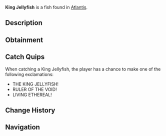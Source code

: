 {{FishInfobox
|image          = King Jellyfish.png
|rarity         = Mythical
|sea            = First Sea
|location       = [[Atlantis]]
|sublocation    = 
|sources        = Fishing Rod
|radar_location = 
|xp             = 1800
|weather        = Clear
|time           = Night
|season         = Winter
|bait           = Truffle Worm
|base_weight    = 500
|base_value     = 3500
|weight_range   = 200
|base_chance    = 0.2
|base_resil     = 12
}}
'''King Jellyfish''' is a {{Rarity|Mythical}} fish found in [[Atlantis]].

== Description ==
{{Description|A behemoth composed partly of pure ethereal energy, this jellyfish is believed to be an ancient guardian of the abyss. It pulses with otherworldly power and commands lesser creatures with its presence.|Bestiary Entry}}

== Obtainment ==
{{Description|Ethereal Abyss Pool|Bestiary Hint}}
{{Fish Availability|
Atlantis/Ethereal Abyss
|top_rods      = 
Leviathan's Fang Rod\51401.03\218530.17;
Free Spirit Rod\41276.48\212798.56;
Trident Rod\40367.76\208113.69;
Ethereal Prism Rod\35847.06\123873.09;
No-Life Rod\34698.81\151975.79;
Resourceful Rod\27303.83\101298.12;
Destiny Rod\28364.71\107900.31;
Heaven's Rod\25866.55\110742.03;
Seraphic Rod\34439.86\127991.72;
Rod Of The Depths\28625.26\111867.49;
Rod Of The Forgotten Fang\32086.5\124025.24;
Rod Of The Zenith\30573.81\112028.49;
Challenger's Rod\30963.45\123564.81;
Rod Of The Exalted One\28381.89\108281.15;
Zeus Rod\27907.44\113882.8;
Verdant Shear Rod\27288.93\113634.66;
Blazebringer Rod\26536.69\108757.15;
Depthseeker Rod\25231.33\108051.36;
Avalanche Rod\22638.76\96812.07;
Volcanic Rod\21742.44\89932;
Steady Rod\7186.79\35531.41
|recommended   = Trident Rod
}}

== Catch Quips ==
When catching a King Jellyfish, the player has a chance to make one of the following exclamations:
* THE KING JELLYFISH!
* RULER OF THE VOID!
* LIVING ETHEREAL!

== Change History ==
{{Change History|{{subst:Current Version}}}}

== Navigation ==
{{Fish Navbox|Atlantis}}